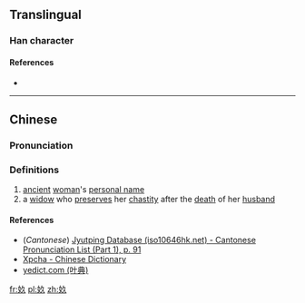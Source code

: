 ==Translingual==

===Han character===
{{Han char|rn=38|rad=女|as=03|sn=6|four=|canj=女弓人 (VNO)|ids=⿰[[女]][[久]]}}

====References====
* {{Han ref|kx=0256.041|dkj=06048|dj=0518.070|hdz=21027.030|uh=597A|ud=22906}}

----

==Chinese==
{{zh-forms}}

===Pronunciation===
{{zh-pron
|m=jiǔ
|c=gau2
|mc=
|oc=
|ma=
|cat=pn,n
}}

===Definitions===
# [[ancient]] [[woman]]'s [[personal name]]
# a [[widow]] who [[preserve]]s her [[chastity]] after the [[death]] of her [[husband]]

====References====
*(''Cantonese'') [http://www.iso10646hk.net/jp/document/download.jsp Jyutping Database (iso10646hk.net) - Cantonese Pronunciation List (Part 1), p. 91]
*[http://cidian.xpcha.com/dee65eaes3a.html Xpcha - Chinese Dictionary]
*[http://yedict.com/htm/59/597A.htm yedict.com (叶典)]

[[fr:奺]]
[[pl:奺]]
[[zh:奺]]